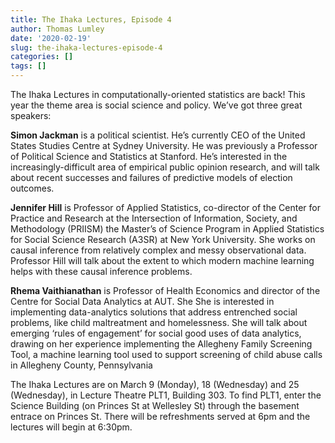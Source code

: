 ```yaml
---
title: The Ihaka Lectures, Episode 4
author: Thomas Lumley
date: '2020-02-19'
slug: the-ihaka-lectures-episode-4
categories: []
tags: []
---
```


The Ihaka Lectures in computationally-oriented statistics are back!  This year the theme area is social science and policy.  We've got three great speakers:

**Simon Jackman** is a political scientist. He's currently CEO of the United States Studies Centre at Sydney University. He was previously a Professor of Political Science and Statistics at Stanford.  He's interested in the increasingly-difficult area of empirical public opinion research, and will talk about recent successes and failures of predictive models of election outcomes. 

**Jennifer Hill** is Professor of Applied Statistics, co-director of  the Center for Practice and Research at the Intersection of Information, Society, and Methodology (PRIISM) the Master's of Science Program in Applied Statistics for Social Science Research (A3SR) at New York University.  She works on causal inference from relatively complex and messy observational data. Professor Hill will talk about the extent to which modern machine learning helps with these causal inference problems.

**Rhema Vaithianathan** is Professor of Health Economics and director of the Centre for Social Data Analytics at AUT. She She is interested in implementing data-analytics solutions that address entrenched social problems, like child maltreatment and homelessness.  She will talk about emerging ‘rules of engagement’ for social good uses of data analytics, drawing on her experience implementing the Allegheny Family Screening Tool, a machine learning tool used to support screening of child abuse calls in Allegheny County, Pennsylvania

The Ihaka Lectures are on March 9 (Monday), 18 (Wednesday) and 25 (Wednesday), in Lecture Theatre PLT1, Building 303. To find PLT1, enter the Science Building (on Princes St at Wellesley St) through the basement entrace on Princes St.  There will be refreshments served at 6pm and the lectures will begin at 6:30pm. 
